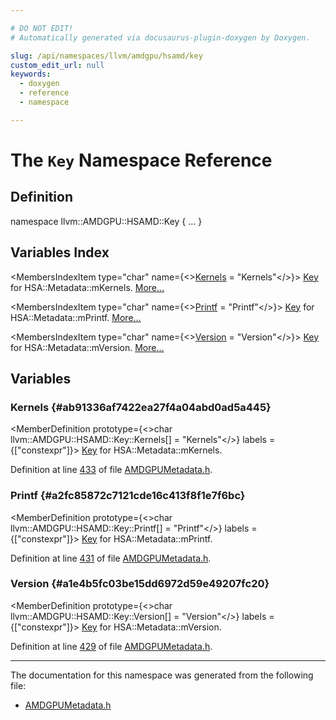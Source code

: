 ```yaml
---

# DO NOT EDIT!
# Automatically generated via docusaurus-plugin-doxygen by Doxygen.

slug: /api/namespaces/llvm/amdgpu/hsamd/key
custom_edit_url: null
keywords:
  - doxygen
  - reference
  - namespace

---
```





# The `Key` Namespace Reference

<DoxygenPage pluginConfig={pluginConfig}>



## Definition

<CodeBlock>namespace llvm::AMDGPU::HSAMD::Key &#123; ... &#125;</CodeBlock>

## Variables Index

<MembersIndex>

<MembersIndexItem
  type="char"
  name={<><a href="#ab91336af7422ea27f4a04abd0ad5a445">Kernels</a> = &quot;Kernels&quot;</>}>
<a href="/docs/api/namespaces/llvm/amdgpu/hsamd/key">Key</a> for HSA::Metadata::mKernels. <a href="#ab91336af7422ea27f4a04abd0ad5a445">More...</a>
</MembersIndexItem>

<MembersIndexItem
  type="char"
  name={<><a href="#a2fc85872c7121cde16c413f8f1e7f6bc">Printf</a> = &quot;Printf&quot;</>}>
<a href="/docs/api/namespaces/llvm/amdgpu/hsamd/key">Key</a> for HSA::Metadata::mPrintf. <a href="#a2fc85872c7121cde16c413f8f1e7f6bc">More...</a>
</MembersIndexItem>

<MembersIndexItem
  type="char"
  name={<><a href="#a1e4b5fc03be15dd6972d59e49207fc20">Version</a> = &quot;Version&quot;</>}>
<a href="/docs/api/namespaces/llvm/amdgpu/hsamd/key">Key</a> for HSA::Metadata::mVersion. <a href="#a1e4b5fc03be15dd6972d59e49207fc20">More...</a>
</MembersIndexItem>

</MembersIndex>


<SectionDefinition>

## Variables

### Kernels {#ab91336af7422ea27f4a04abd0ad5a445}

<MemberDefinition
  prototype={<>char llvm::AMDGPU::HSAMD::Key::Kernels&#91;&#93; = &quot;Kernels&quot;</>}
  labels = {["constexpr"]}>
<a href="/docs/api/namespaces/llvm/amdgpu/hsamd/key">Key</a> for HSA::Metadata::mKernels.

Definition at line <a href="/docs/api/files/include/include/llvm/include/llvm/support/amdgpumetadata-h/#l00433">433</a> of file <a href="/docs/api/files/include/include/llvm/include/llvm/support/amdgpumetadata-h">AMDGPUMetadata.h</a>.
</MemberDefinition>

### Printf {#a2fc85872c7121cde16c413f8f1e7f6bc}

<MemberDefinition
  prototype={<>char llvm::AMDGPU::HSAMD::Key::Printf&#91;&#93; = &quot;Printf&quot;</>}
  labels = {["constexpr"]}>
<a href="/docs/api/namespaces/llvm/amdgpu/hsamd/key">Key</a> for HSA::Metadata::mPrintf.

Definition at line <a href="/docs/api/files/include/include/llvm/include/llvm/support/amdgpumetadata-h/#l00431">431</a> of file <a href="/docs/api/files/include/include/llvm/include/llvm/support/amdgpumetadata-h">AMDGPUMetadata.h</a>.
</MemberDefinition>

### Version {#a1e4b5fc03be15dd6972d59e49207fc20}

<MemberDefinition
  prototype={<>char llvm::AMDGPU::HSAMD::Key::Version&#91;&#93; = &quot;Version&quot;</>}
  labels = {["constexpr"]}>
<a href="/docs/api/namespaces/llvm/amdgpu/hsamd/key">Key</a> for HSA::Metadata::mVersion.

Definition at line <a href="/docs/api/files/include/include/llvm/include/llvm/support/amdgpumetadata-h/#l00429">429</a> of file <a href="/docs/api/files/include/include/llvm/include/llvm/support/amdgpumetadata-h">AMDGPUMetadata.h</a>.
</MemberDefinition>

</SectionDefinition>

<hr/>

The documentation for this namespace was generated from the following file:

<ul>
<li><a href="/docs/api/files/include/include/llvm/include/llvm/support/amdgpumetadata-h">AMDGPUMetadata.h</a></li>
</ul>

</DoxygenPage>
